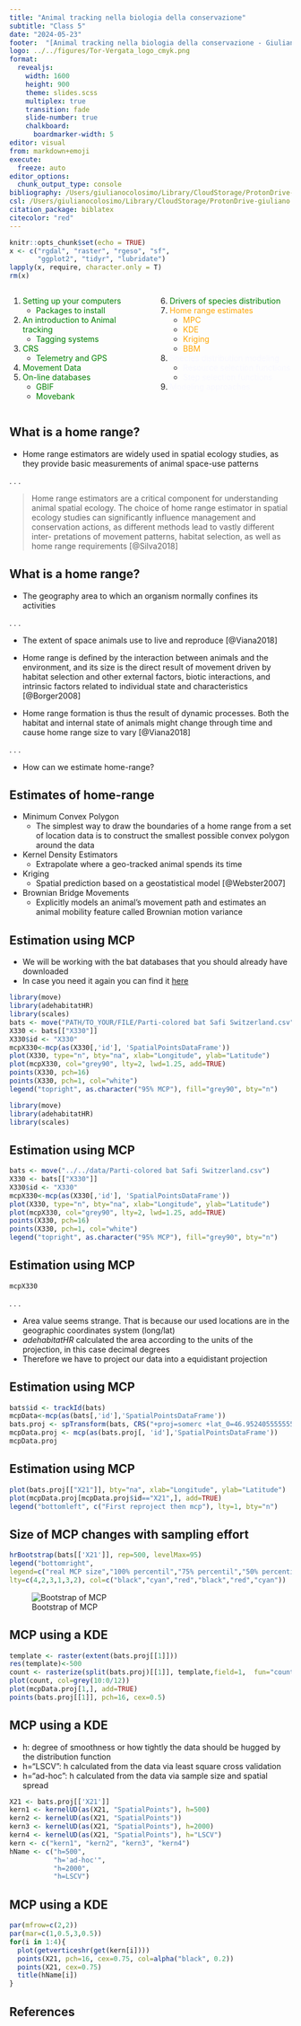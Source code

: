 ```yaml
---
title: "Animal tracking nella biologia della conservazione"
subtitle: "Class 5"
date: "2024-05-23"
footer:  "[Animal tracking nella biologia della conservazione - Giuliano Colosimo, PhD](https://giulianocolosimo.github.io/animal_tracking_23_24/)"
logo: ../../figures/Tor-Vergata_logo_cmyk.png
format: 
  revealjs:
    width: 1600
    height: 900
    theme: slides.scss
    multiplex: true
    transition: fade
    slide-number: true
    chalkboard: 
      boardmarker-width: 5
editor: visual
from: markdown+emoji
execute:
  freeze: auto
editor_options: 
  chunk_output_type: console
bibliography: /Users/giulianocolosimo/Library/CloudStorage/ProtonDrive-giuliano.colosimo@protonmail.com/manuscripts/literature/bibtex/comprehensive_database.bib
csl: /Users/giulianocolosimo/Library/CloudStorage/ProtonDrive-giuliano.colosimo@protonmail.com/manuscripts/literature/bibtex/apa_5th_edition.csl
citation_package: biblatex
citecolor: "red"
---
```


```r
knitr::opts_chunk$set(echo = TRUE)
x <- c("rgdal", "raster", "rgeso", "sf",
       "ggplot2", "tidyr", "lubridate")
lapply(x, require, character.only = T)
rm(x)

```

::: columns
::: {.column width="50%"}
1.  [Setting up your computers]{style="color: green;"}
    -   [Packages to install]{style="color: green;"}
2.  [An introduction to Animal tracking]{style="color: green;"}
    -   [Tagging systems]{style="color: green;"}
3.  [CRS]{style="color: green;"}
    -   [Telemetry and GPS]{style="color: green;"}
4.  [Movement Data]{style="color: green;"}
5.  [On-line databases]{style="color: green;"}
    -   [GBIF]{style="color: green;"}
    -   [Movebank]{style="color: green;"}
:::

::: {.column width="50%"}
6.  [Drivers of species distribution]{style="color: green;"}
7.  [Home range estimates]{style="color: orange;"}
    -   [MPC]{style="color: orange;"}
    -   [KDE]{style="color: orange;"}
    -   [Kriging]{style="color: orange;"}
    -   [BBM]{style="color: orange;"}
8.  [Species distribution modeling]{style="color: GhostWhite;"}
    -   [Resource selection functions]{style="color: GhostWhite;"}
    -   [Step selection functions]{style="color: GhostWhite;"}
9.  [Modeling approaches]{style="color: GhostWhite;"}
:::
:::

## What is a home range?

- Home range estimators are widely used in spatial ecology studies, as they provide basic measurements of animal space-use patterns

. . .

> Home range estimators are a critical component for understanding animal spatial ecology. The choice of home range estimator in spatial ecology studies can significantly influence management and conservation actions, as different methods lead to vastly different inter- pretations of movement patterns, habitat selection, as well as home range requirements [@Silva2018]


## What is a home range?

- The geography area to which an organism normally confines its activities

. . .

- The extent of space animals use to live and reproduce [@Viana2018]

- Home range is defined by the interaction between animals and the environment, and its size is the direct result of movement driven by habitat selection and other external factors, biotic interactions, and intrinsic factors related to individual state and characteristics [@Borger2008]

- Home range formation is thus the result of dynamic processes. Both the habitat and internal state of animals might change through time and cause home range size to vary [@Viana2018]

. . .

- How can we estimate home-range?

## Estimates of home-range

- Minimum Convex Polygon
    - The simplest way to draw the boundaries of a home range from a set of location data is to construct the smallest possible convex polygon around the data
- Kernel Density Estimators
    - Extrapolate where a geo-tracked animal spends its time
- Kriging
    - Spatial prediction based on a geostatistical model [@Webster2007]
- Brownian Bridge Movements
    -  Explicitly models an animal’s movement path and estimates an animal mobility feature called Brownian motion variance

## Estimation using MCP

- We will be working with the bat databases that you should already have downloaded
- In case you need it again you can find it [here](https://drive.proton.me/urls/JKGD8SYASR#qYRvkKaVjr10)

```r
library(move)
library(adehabitatHR)
library(scales)
bats <- move("PATH/TO_YOUR/FILE/Parti-colored bat Safi Switzerland.csv")
X330 <- bats[["X330"]]
X330$id <- "X330"
mcpX330<-mcp(as(X330[,'id'], 'SpatialPointsDataFrame'))
plot(X330, type="n", bty="na", xlab="Longitude", ylab="Latitude")
plot(mcpX330, col="grey90", lty=2, lwd=1.25, add=TRUE)
points(X330, pch=16)
points(X330, pch=1, col="white")
legend("topright", as.character("95% MCP"), fill="grey90", bty="n")
```

```r
library(move)
library(adehabitatHR)
library(scales)
```

## Estimation using MCP

```r
bats <- move("../../data/Parti-colored bat Safi Switzerland.csv")
X330 <- bats[["X330"]]
X330$id <- "X330"
mcpX330<-mcp(as(X330[,'id'], 'SpatialPointsDataFrame'))
plot(X330, type="n", bty="na", xlab="Longitude", ylab="Latitude")
plot(mcpX330, col="grey90", lty=2, lwd=1.25, add=TRUE)
points(X330, pch=16)
points(X330, pch=1, col="white")
legend("topright", as.character("95% MCP"), fill="grey90", bty="n")
```

## Estimation using MCP

```r
mcpX330
```

. . .

- Area value seems strange. That is because our used locations are in the geographic coordinates system (long/lat)  
- *adehabitatHR* calculated the area according to the units of the projection, in this case decimal degrees
- Therefore we have to project our data into a equidistant projection

## Estimation using MCP

```r
bats$id <- trackId(bats) 
mcpData<-mcp(as(bats[,'id'],'SpatialPointsDataFrame'))
bats.proj <- spTransform(bats, CRS("+proj=somerc +lat_0=46.95240555555556 +lon_0=7.439583333333333 +x_0=600000 +y_0=200000 +ellps=bessel +units=m +no_defs"))
mcpData.proj <- mcp(as(bats.proj[, 'id'],'SpatialPointsDataFrame'))
mcpData.proj
```

## Estimation using MCP

```r
plot(bats.proj[["X21"]], bty="na", xlab="Longitude", ylab="Latitude")
plot(mcpData.proj[mcpData.proj$id=="X21",], add=TRUE)
legend("bottomleft", c("First reproject then mcp"), lty=1, bty="n")

```

## Size of MCP changes with sampling effort 

```r
hrBootstrap(bats[['X21']], rep=500, levelMax=95)
legend("bottomright", 
legend=c("real MCP size","100% percentil","75% percentil","50% percentil","25% percentil","0% percentil"), 
lty=c(4,2,3,1,3,2), col=c("black","cyan","red","black","red","cyan"))
```

![Bootstrap of MCP](./mcpbootstrap.png)

## MCP using a KDE

```r
template <- raster(extent(bats.proj[[1]]))
res(template)<-500
count <- rasterize(split(bats.proj)[[1]], template,field=1,  fun="count")
plot(count, col=grey(10:0/12))
plot(mcpData.proj[1,], add=TRUE)
points(bats.proj[[1]], pch=16, cex=0.5)
```

## MCP using a KDE

- h: degree of smoothness or how tightly the data should be hugged by the distribution function
- h="LSCV": h calculated from the data via least square cross validation
- h="ad-hoc": h calculated from the data via sample size and spatial spread

```r
X21 <- bats.proj[['X21']]
kern1 <- kernelUD(as(X21, "SpatialPoints"), h=500)
kern2 <- kernelUD(as(X21, "SpatialPoints"))
kern3 <- kernelUD(as(X21, "SpatialPoints"), h=2000)
kern4 <- kernelUD(as(X21, "SpatialPoints"), h="LSCV")
kern <- c("kern1", "kern2", "kern3", "kern4")
hName <- c("h=500",
           "h='ad-hoc'",
           "h=2000",
           "h=LSCV")
```

## MCP using a KDE

```r
par(mfrow=c(2,2))
par(mar=c(1,0.5,3,0.5))
for(i in 1:4){
  plot(getverticeshr(get(kern[i])))
  points(X21, pch=16, cex=0.75, col=alpha("black", 0.2))
  points(X21, cex=0.75)
  title(hName[i])
}
```


## References